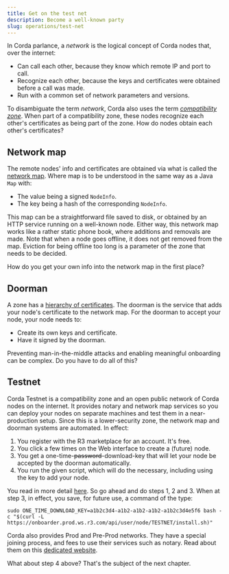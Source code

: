 ```yaml
---
title: Get on the test net  
description: Become a well-known party  
slug: operations/test-net
---
```


In Corda parlance, a _network_ is the logical concept of Corda nodes that, over the internet:

* Can call each other, because they know which remote IP and port to call.
* Recognize each other, because the keys and certificates were obtained before a call was made.
* Run with a common set of network parameters and versions.

To disambiguate the term _network_, Corda also uses the term [_compatibility zone_](https://docs.corda.net/docs/corda-os/4.3/compatibility-zones.html). When part of a compatibility zone, these nodes recognize each other's certificates as being part of the zone. How do nodes obtain each other's certificates?

## Network map

The remote nodes' info and certificates are obtained via what is called the [network map](https://docs.corda.net/docs/corda-os/4.3/network-map.html). Where map is to be understood in the same way as a Java `Map` with:

* The value being a signed `NodeInfo`.
* The key being a hash of the corresponding `NodeInfo`.

This map can be a straightforward file saved to disk, or obtained by an HTTP service running on a well-known node. Either way, this network map works like a rather static phone book, where additions and removals are made. Note that when a node goes offline, it does not get removed from the map. Eviction for being offline too long is a parameter of the zone that needs to be decided.

How do you get your own info into the network map in the first place?

## Doorman

A zone has a [hierarchy of certificates](https://docs.corda.net/docs/corda-os/4.3/cipher-suites.html). The doorman is the service that adds your node's certificate to the network map. For the doorman to accept your node, your node needs to:

* Create its own keys and certificate.
* Have it signed by the doorman.

Preventing man-in-the-middle attacks and enabling meaningful onboarding can be complex. Do you have to do all of this?

## Testnet

Corda Testnet is a compatibility zone and an open public network of Corda nodes on the internet. It provides notary and network map services so you can deploy your nodes on separate machines and test them in a near-production setup. Since this is a lower-security zone, the network map and doorman systems are automated. In effect:

1. You register with the R3 marketplace for an account. It's free.
2. You click a few times on the Web interface to create a (future) node.
3. You get a one-time-<del>password</del>-download-key that will let your node be accepted by the doorman automatically.
4. You run the given script, which will do the necessary, including using the key to add your node.

You read in more detail [here](https://docs.corda.net/docs/corda-os/4.3/corda-testnet-intro.html). So go ahead and do steps 1, 2 and 3. When at step 3, in effect, you save, for future use, a command of the type:

```shell
sudo ONE_TIME_DOWNLOAD_KEY=a1b2c3d4-a1b2-a1b2-a1b2-a1b2c3d4e5f6 bash -c "$(curl -L https://onboarder.prod.ws.r3.com/api/user/node/TESTNET/install.sh)"
```

Corda also provides Prod and Pre-Prod networks. They have a special joining process, and fees to use their services such as  notary. Read about them on this [dedicated website](https://corda.network/).

What about step 4 above? That's the subject of the next chapter.

